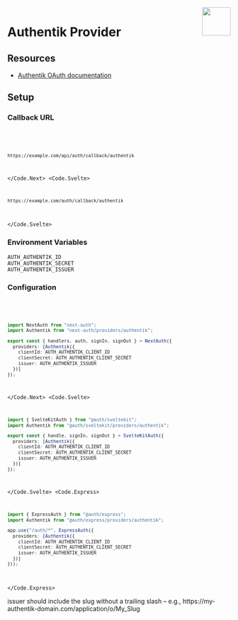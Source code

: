 
<img align="right" src="/img/providers/authentik.svg" height="64" width="64" />

# Authentik Provider

## Resources

- [Authentik OAuth documentation](https://goauthentik.io/docs/providers/oauth2)

## Setup

### Callback URL

<Code>
  <Code.Next>

```bash
https://example.com/api/auth/callback/authentik
```

  </Code.Next>
  <Code.Svelte>

```bash
https://example.com/auth/callback/authentik
```

  </Code.Svelte>
</Code>

### Environment Variables

```
AUTH_AUTHENTIK_ID
AUTH_AUTHENTIK_SECRET
AUTH_AUTHENTIK_ISSUER
```

### Configuration

<Code>
  <Code.Next>

```ts filename="/auth.ts"
import NextAuth from "next-auth";
import Authentik from "next-auth/providers/authentik";

export const { handlers, auth, signIn, signOut } = NextAuth({
  providers: [Authentik({
    clientId: AUTH_AUTHENTIK_CLIENT_ID
    clientSecret: AUTH_AUTHENTIK_CLIENT_SECRET
    issuer: AUTH_AUTHENTIK_ISSUER
  })]
});
```

  </Code.Next>
  <Code.Svelte>

```ts filename="/src/auth.ts"
import { SvelteKitAuth } from "@auth/sveltekit";
import Authentik from "@auth/sveltekit/providers/authentik";

export const { handle, signIn, signOut } = SvelteKitAuth({
  providers: [Authentik({
    clientId: AUTH_AUTHENTIK_CLIENT_ID
    clientSecret: AUTH_AUTHENTIK_CLIENT_SECRET
    issuer: AUTH_AUTHENTIK_ISSUER
  })]
});
```

  </Code.Svelte>
  <Code.Express>

```ts filename="/src/app.ts"
import { ExpressAuth } from "@auth/express";
import Authentik from "@auth/express/providers/authentik";

app.use("/auth/*", ExpressAuth({
  providers: [Authentik({
    clientId: AUTH_AUTHENTIK_CLIENT_ID
    clientSecret: AUTH_AUTHENTIK_CLIENT_SECRET
    issuer: AUTH_AUTHENTIK_ISSUER
  })]
}));
```

  </Code.Express>
</Code>

<Callout>
  issuer should include the slug without a trailing slash – e.g.,
  https://my-authentik-domain.com/application/o/My_Slug
</Callout>
